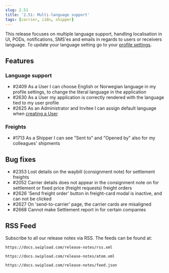 ```yaml
---
slug: 2.51
title: '2.51: Multi-language support'
tags: [carrier, i18n, shipper]
---
```



This release focuses on multiple language support, handling localisation in UI, PODs, notifications, SMS'es and emails in regards to users or receivers language. To update your language setting go to your [profile settings](https://app.swipload.no/settings/your-profile).

## Features

### Language support

- #2409 As a User I can choose English or Norwegian language in my profile settings, to change the literal language in the application
- #2630 As a User my application is correctly rendered with the language tied to my user profile
- #2625 As an Administrator and Invitee I can assign default language when [creating a User](https://app.swipload.no/settings/swipload-users)

### Freights

- #1713 As a Shipper I can see "Sent to" and "Opened by" also for my colleagues' shipments

## Bug fixes

- #2353 Lost details on the waybill (consignment note) for settlement freights
- #2052 Carrier details does not appear in the consignment note on for settlement or fixed price (freight requests) freight orders
- #2626 'Send freight order' button in freight-card modal is inactive, and can not be clicked
- #2627 On 'send-to-carrier' page, the carrier cards are misaligned
- #2668 Cannot make Settlement report in for certain companies

## RSS Feed

Subscribe to all our release notes via RSS. The feeds can be found at:

<Tabs>
<TabItem value="RSS">

```text
https://docs.swipload.com/release-notes/rss.xml
```

</TabItem>
<TabItem value="Atom">

```text
https://docs.swipload.com/release-notes/atom.xml
```

</TabItem>
<TabItem value="JSON">

```text
https://docs.swipload.com/release-notes/feed.json
```

</TabItem>
</Tabs>
